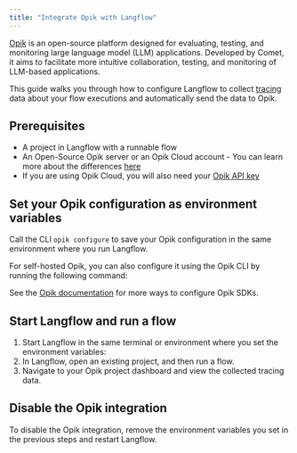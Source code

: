 ```yaml
---
title: "Integrate Opik with Langflow"
---
```


[Opik](https://www.comet.com/site/products/opik/) is an open-source platform designed for evaluating, testing, and monitoring large language model (LLM) applications. Developed by Comet, it aims to facilitate more intuitive collaboration, testing, and monitoring of LLM-based applications.

This guide walks you through how to configure Langflow to collect [tracing](https://www.comet.com/docs/opik/tracing/log_traces) data about your flow executions and automatically send the data to Opik.

## **Prerequisites**[**​**](https://docs.langflow.org/integrations-opik#prerequisites)

- A project in Langflow with a runnable flow
- An Open-Source Opik server or an Opik Cloud account - You can learn more about the differences [here](https://www.comet.com/docs/opik/faq#what-is-the-difference-between-opik-cloud-and-the-open-source-opik-platform-)
- If you are using Opik Cloud, you will also need your [Opik API key](https://www.comet.com/docs/opik/faq#where-can-i-find-my-opik-api-key-)

## **Set your Opik configuration as environment variables**[**​**](https://docs.langflow.org/integrations-opik#set-your-opik-configuration-as-environment-variables)

Call the CLI `opik configure` to save your Opik configuration in the same environment where you run Langflow.

For self-hosted Opik, you can also configure it using the Opik CLI by running the following command:

See the [Opik documentation](https://www.comet.com/docs/opik/tracing/sdk_configuration) for more ways to configure Opik SDKs.

## **Start Langflow and run a flow**

1. Start Langflow in the same terminal or environment where you set the environment variables:
2. In Langflow, open an existing project, and then run a flow.
3. Navigate to your Opik project dashboard and view the collected tracing data.

## **Disable the Opik integration**[**​**](https://docs.langflow.org/integrations-opik#disable-the-opik-integration)

To disable the Opik integration, remove the environment variables you set in the previous steps and restart Langflow.